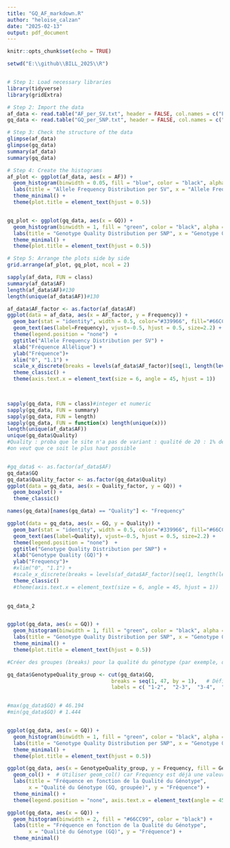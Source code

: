 ```yaml
---
title: "GQ_AF_markdown.R"
author: "heloise_calzan"
date: "2025-02-13"
output: pdf_document
---
```


```r
knitr::opts_chunk$set(echo = TRUE)
```


```r
setwd("E:\\github\\BILL_2025\\R")


# Step 1: Load necessary libraries
library(tidyverse)
library(gridExtra)

# Step 2: Import the data
af_data <- read.table("AF_per_SV.txt", header = FALSE, col.names = c("Frequency", "AF"))
gq_data <- read.table("GQ_per_SNP.txt", header = FALSE, col.names = c("Quality", "GQ"))

# Step 3: Check the structure of the data
glimpse(af_data)
glimpse(gq_data)
summary(af_data)
summary(gq_data)
```



```r
# Step 4: Create the histograms
af_plot <- ggplot(af_data, aes(x = AF)) +
  geom_histogram(binwidth = 0.05, fill = "blue", color = "black", alpha = 0.7) +  # Increased binwidth
  labs(title = "Allele Frequency Distribution per SV", x = "Allele Frequency (AF)", y = "Frequency") +
  theme_minimal() +
  theme(plot.title = element_text(hjust = 0.5))


gq_plot <- ggplot(gq_data, aes(x = GQ)) +
  geom_histogram(binwidth = 1, fill = "green", color = "black", alpha = 0.7) +
  labs(title = "Genotype Quality Distribution per SNP", x = "Genotype Quality (GQ)", y = "Frequency") +
  theme_minimal() +
  theme(plot.title = element_text(hjust = 0.5))

# Step 5: Arrange the plots side by side
grid.arrange(af_plot, gq_plot, ncol = 2)
```

```r

sapply(af_data, FUN = class)
summary(af_data$AF)
length(af_data$AF)#130
length(unique(af_data$AF))#130

af_data$AF_factor <- as.factor(af_data$AF)
ggplot(data = af_data, aes(x = AF_factor, y = Frequency)) +
  geom_bar(stat = "identity", width = 0.5, color="#339966", fill="#66CC99") +
  geom_text(aes(label=Frequency), vjust=-0.5, hjust = 0.5, size=2.2) +
  theme(legend.position = "none")  +
  ggtitle("Allele Frequency Distribution per SV") +
  xlab("Fréquence Allélique") + 
  ylab("Fréquence")+
  xlim("0", "1.1") +
  scale_x_discrete(breaks = levels(af_data$AF_factor)[seq(1, length(levels(af_data$AF_factor)), by = 5)])+
  theme_classic() +
  theme(axis.text.x = element_text(size = 6, angle = 45, hjust = 1)) 
 


sapply(gq_data, FUN = class)#integer et numeric
sapply(gq_data, FUN = summary)
sapply(gq_data, FUN = length)
sapply(gq_data, FUN = function(x) length(unique(x)))
length(unique(af_data$AF))
unique(gq_data$Quality)
#Quality : proba que le site n'a pas de variant : qualité de 20 : 1% de chance qu'il n'y pas de variant
#on veut que ce soit le plus haut possible


#gq_data$ <- as.factor(af_data$AF)
gq_data$GQ
gq_data$Quality_factor <- as.factor(gq_data$Quality)
ggplot(data = gq_data, aes(x = Quality_factor, y = GQ)) +
  geom_boxplot() +
  theme_classic()

names(gq_data)[names(gq_data) == "Quality"] <- "Frequency"

ggplot(data = gq_data, aes(x = GQ, y = Quality)) +
  geom_bar(stat = "identity", width = 0.5, color="#339966", fill="#66CC99") +
  geom_text(aes(label=Quality), vjust=-0.5, hjust = 0.5, size=2.2) +
  theme(legend.position = "none")  +
  ggtitle("Genotype Quality Distribution per SNP") +
  xlab("Genotype Quality (GQ)") + 
  ylab("Frequency")+
  #xlim("0", "1.1") +
  #scale_x_discrete(breaks = levels(af_data$AF_factor)[seq(1, length(levels(af_data$AF_factor)), by = 5)])+
  theme_classic() 
  #theme(axis.text.x = element_text(size = 6, angle = 45, hjust = 1)) 
 

gq_data_2


ggplot(gq_data, aes(x = GQ)) +
  geom_histogram(binwidth = 1, fill = "green", color = "black", alpha = 0.7) +
  labs(title = "Genotype Quality Distribution per SNP", x = "Genotype Quality (GQ)", y = "Frequency") +
  theme_minimal() +
  theme(plot.title = element_text(hjust = 0.5))


```

```r
#Créer des groupes (breaks) pour la qualité du génotype (par exemple, de 1 à 5, 6 à 10, etc.)

gq_data$GenotypeQuality_group <- cut(gq_data$GQ,
                                  breaks = seq(1, 47, by = 1),   # Définir les breaks comme souhaité
                                  labels = c( "1-2",  "2-3",  "3-4",  "4-5",  "5-6",  "6-7",  "7-8",  "8-9",  "9-10", "10-11", "11-12", "12-13", "13-14", "14-15", "15-16", "16-17", "17-18", "18-19", "19-20", "20-21", "21-22", "22-23", "23-24", "24-25", "25-26", "26-27", "27-28", "28-29", "29-30", "30-31", "31-32", "32-33", "33-34", "34-35", "35-36", "36-37", "37-38", "38-39", "39-40", "40-41", "41-42", "42-43", "43-44", "44-45", "45-46", "46-47"), right = FALSE)


#max(gq_data$GQ) # 46.194
#min(gq_data$GQ) # 1.444


ggplot(gq_data, aes(x = GQ)) +
  geom_histogram(binwidth = 1, fill = "green", color = "black", alpha = 0.7) +
  labs(title = "Genotype Quality Distribution per SNP", x = "Genotype Quality (GQ)", y = "Frequency") +
  theme_minimal() +
  theme(plot.title = element_text(hjust = 0.5))

ggplot(gq_data, aes(x = GenotypeQuality_group, y = Frequency, fill = GenotypeQuality_group)) +
  geom_col() +  # Utiliser geom_col() car Frequency est déjà une valeur
  labs(title = "Fréquence en fonction de la Qualité du Génotype",
       x = "Qualité du Génotype (GQ, groupée)", y = "Fréquence") +
  theme_minimal() +
  theme(legend.position = "none", axis.text.x = element_text(angle = 45, hjust = 1))

ggplot(gq_data, aes(x = GQ)) +
  geom_histogram(binwidth = 2, fill = "#66CC99", color = "black") +  
  labs(title = "Fréquence en fonction de la Qualité du Génotype",
       x = "Qualité du Génotype (GQ)", y = "Fréquence") +
  theme_minimal()
```

